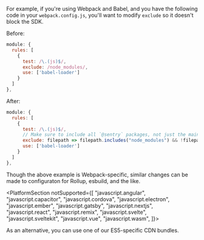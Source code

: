 For example, if you're using Webpack and Babel, and you have the following code in your `webpack.config.js`, you'll want to modify `exclude` so it doesn't block the SDK.

Before:

```javascript {filename:webpack.config.js}
module: {
  rules: [
    {
      test: /\.(js)$/,
      exclude: /node_modules/,
      use: ['babel-loader']
    }
  ]
},
```

After:

```javascript {filename:webpack.config.js}
module: {
  rules: [
    {
      test: /\.(js)$/,
      // Make sure to include all `@sentry` packages, not just the main SDK package
      exclude: filepath => filepath.includes("node_modules") && !filepath.includes("@sentry"),
      use: ['babel-loader']
    }
  ]
},
```

Though the above example is Webpack-specific, similar changes can be made to configuraton for Rollup, esbuild, and the like.

<PlatformSection notSupported={[
"javascript.angular",
"javascript.capacitor",
"javascript.cordova",
"javascript.electron",
"javascript.ember",
"javascript.gatsby",
"javascript.nextjs",
"javascript.react",
"javascript.remix",
"javascript.svelte",
"javascript.sveltekit",
"javascript.vue",
"javascript.wasm",
]}>

As an alternative, you can use one of our ES5-specific <PlatformLink to="/install/loader/#available-bundles">CDN bundles</PlatformLink>.

</PlatformSection>
